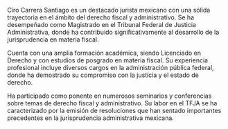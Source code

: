Ciro Carrera Santiago es un destacado jurista mexicano con una sólida trayectoria en el ámbito del derecho fiscal y administrativo. Se ha desempeñado como Magistrado en el Tribunal Federal de Justicia Administrativa, donde ha contribuido significativamente al desarrollo de la jurisprudencia en materia fiscal.

Cuenta con una amplia formación académica, siendo Licenciado en Derecho y con estudios de posgrado en materia fiscal. Su experiencia profesional incluye diversos cargos en la administración pública federal, donde ha demostrado su compromiso con la justicia y el estado de derecho.

Ha participado como ponente en numerosos seminarios y conferencias sobre temas de derecho fiscal y administrativo. Su labor en el TFJA se ha caracterizado por la emisión de resoluciones que han sentado importantes precedentes en la jurisprudencia administrativa mexicana.

